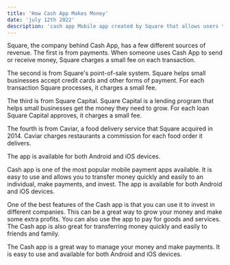 ```yaml
---
title: 'How Cash App Makes Money'
date: 'july 12th 2022'
description: 'cash app Mobile app created by Square that allows users to transfer money to an individual, make payments, and invest.'
---
```


Square, the company behind Cash App, has a few different sources of revenue. The first is from payments. When someone uses Cash App to send or receive money, Square charges a small fee on each transaction.

The second is from Square's point-of-sale system. Square helps small businesses accept credit cards and other forms of payment. For each transaction Square processes, it charges a small fee.

The third is from Square Capital. Square Capital is a lending program that helps small businesses get the money they need to grow. For each loan Square Capital approves, it charges a small fee.

The fourth is from Caviar, a food delivery service that Square acquired in 2014. Caviar charges restaurants a commission for each food order it delivers.

The app is available for both Android and iOS devices.

Cash app is one of the most popular mobile payment apps available. It is easy to use and allows you to transfer money quickly and easily to an individual, make payments, and invest. The app is available for both Android and iOS devices.

One of the best features of the Cash app is that you can use it to invest in different companies. This can be a great way to grow your money and make some extra profits. You can also use the app to pay for goods and services. The Cash app is also great for transferring money quickly and easily to friends and family.

The Cash app is a great way to manage your money and make payments. It is easy to use and available for both Android and iOS devices.
